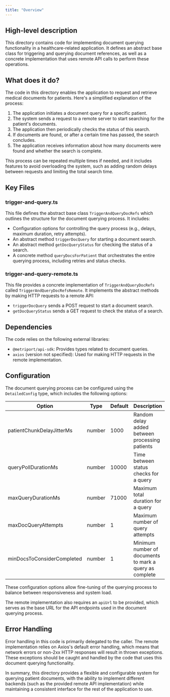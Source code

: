 ```yaml
---
title: "Overview"
---
```


## High-level description
This directory contains code for implementing document querying functionality in a healthcare-related application. It defines an abstract base class for triggering and querying document references, as well as a concrete implementation that uses remote API calls to perform these operations.

## What does it do?
The code in this directory enables the application to request and retrieve medical documents for patients. Here's a simplified explanation of the process:

1. The application initiates a document query for a specific patient.
2. The system sends a request to a remote server to start searching for the patient's documents.
3. The application then periodically checks the status of this search.
4. If documents are found, or after a certain time has passed, the search concludes.
5. The application receives information about how many documents were found and whether the search is complete.

This process can be repeated multiple times if needed, and it includes features to avoid overloading the system, such as adding random delays between requests and limiting the total search time.

## Key Files

### trigger-and-query.ts
This file defines the abstract base class `TriggerAndQueryDocRefs` which outlines the structure for the document querying process. It includes:
- Configuration options for controlling the query process (e.g., delays, maximum duration, retry attempts).
- An abstract method `triggerDocQuery` for starting a document search.
- An abstract method `getDocQueryStatus` for checking the status of a search.
- A concrete method `queryDocsForPatient` that orchestrates the entire querying process, including retries and status checks.

### trigger-and-query-remote.ts
This file provides a concrete implementation of `TriggerAndQueryDocRefs` called `TriggerAndQueryDocRefsRemote`. It implements the abstract methods by making HTTP requests to a remote API:
- `triggerDocQuery` sends a POST request to start a document search.
- `getDocQueryStatus` sends a GET request to check the status of a search.

## Dependencies
The code relies on the following external libraries:
- `@metriport/api-sdk`: Provides types related to document queries.
- `axios` (version not specified): Used for making HTTP requests in the remote implementation.

## Configuration
The document querying process can be configured using the `DetailedConfig` type, which includes the following options:

| Option | Type | Default | Description |
|--------|------|---------|-------------|
| patientChunkDelayJitterMs | number | 1000 | Random delay added between processing patients |
| queryPollDurationMs | number | 10000 | Time between status checks for a query |
| maxQueryDurationMs | number | 71000 | Maximum total duration for a query |
| maxDocQueryAttempts | number | 1 | Maximum number of query attempts |
| minDocsToConsiderCompleted | number | 1 | Minimum number of documents to mark a query as complete |

These configuration options allow fine-tuning of the querying process to balance between responsiveness and system load.

The remote implementation also requires an `apiUrl` to be provided, which serves as the base URL for the API endpoints used in the document querying process.

## Error Handling
Error handling in this code is primarily delegated to the caller. The remote implementation relies on Axios's default error handling, which means that network errors or non-2xx HTTP responses will result in thrown exceptions. These exceptions should be caught and handled by the code that uses this document querying functionality.

In summary, this directory provides a flexible and configurable system for querying patient documents, with the ability to implement different backends (such as the provided remote API implementation) while maintaining a consistent interface for the rest of the application to use.